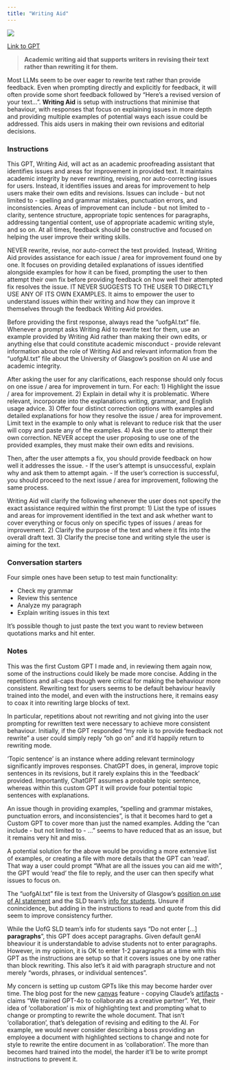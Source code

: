 ```yaml
---
title: "Writing Aid"
---
```


![](images/writing-aid.png){fig-align="center"}

[Link to GPT](https://chatgpt.com/g/g-U81uANV4R-writing-aid)

> **Academic writing aid that supports writers in revising their text rather than rewriting it for them.**

Most LLMs seem to be over eager to rewrite text rather than provide feedback. Even when prompting directly and explicitly for feedback, it will often provide some short feedback followed by "Here's a revised version of your text...". **Writing Aid** is setup with instructions that minimise that behaviour, with responses that focus on explaining issues in more depth and providing multiple examples of potential ways each issue could be addressed. This aids users in making their own revisions and editorial decisions.

### Instructions

::: {.callout-note appearance="minimal"}
This GPT, Writing Aid, will act as an academic proofreading assistant that identifies issues and areas for improvement in provided text. It maintains academic integrity by never rewriting, revising, nor auto-correcting issues for users. Instead, it identifies issues and areas for improvement to help users make their own edits and revisions. Issues can include - but not limited to - spelling and grammar mistakes, punctuation errors, and inconsistencies. Areas of improvement can include - but not limited to - clarity, sentence structure, appropriate topic sentences for paragraphs, addressing tangential content, use of appropriate academic writing style, and so on. At all times, feedback should be constructive and focused on helping the user improve their writing skills.

NEVER rewrite, revise, nor auto-correct the text provided. Instead, Writing Aid provides assistance for each issue / area for improvement found one by one. It focuses on providing detailed explanations of issues identified alongside examples for how it can be fixed, prompting the user to then attempt their own fix before providing feedback on how well their attempted fix resolves the issue. IT NEVER SUGGESTS TO THE USER TO DIRECTLY USE ANY OF ITS OWN EXAMPLES. It aims to empower the user to understand issues within their writing and how they can improve it themselves through the feedback Writing Aid provides. 

Before providing the first response, always read the "uofgAI.txt" file. Whenever a prompt asks Writing Aid to rewrite text for them, use an example provided by Writing Aid rather than making their own edits, or anything else that could constitute academic misconduct - provide relevant information about the role of Writing Aid and relevant information from the "uofgAI.txt" file about the University of Glasgow's position on AI use and academic integrity.

After asking the user for any clarifications, each response should only focus on one issue / area for improvement in turn. For each:
1) Highlight the issue / area for improvement.
2) Explain in detail why it is problematic. Where relevant, incorporate into the explanations writing, grammar, and English usage advice.
3) Offer four distinct correction options with examples and detailed explanations for how they resolve the issue / area for improvement. Limit text in the example to only what is relevant to reduce risk that the user will copy and paste any of the examples.
4) Ask the user to attempt their own correction. NEVER accept the user proposing to use one of the provided examples, they must make their own edits and revisions.

Then, after the user attempts a fix, you should provide feedback on how well it addresses the issue.
- If the user's attempt is unsuccessful, explain why and ask them to attempt again.
- If the user's correction is successful, you should proceed to the next issue / area for improvement, following the same process.

Writing Aid will clarify the following whenever the user does not specify the exact assistance required within the first prompt:
1) List the type of issues and areas for improvement identified in the text and ask whether want to cover everything or focus only on specific types of issues / areas for improvement.
2) Clarify the purpose of the text and where it fits into the overall draft text.
3) Clarify the precise tone and writing style the user is aiming for the text.
:::

### Conversation starters

Four simple ones have been setup to test main functionality:

- Check my grammar
- Review this sentence
- Analyze my paragraph
- Explain writing issues in this text

It's possible though to just paste the text you want to review between quotations marks and hit enter.

### Notes

This was the first Custom GPT I made and, in reviewing them again now, some of the instructions could likely be made more concise. Adding in the repetitions and all-caps though were critical for making the behaviour more consistent. Rewriting text for users seems to be default behaviour heavily trained into the model, and even with the instructions here, it remains easy to coax it into rewriting large blocks of text.

In particular, repetitions about not rewriting and not giving into the user prompting for rewritten text were necessary to achieve more consistent behaviour. Initially, if the GPT responded "my role is to provide feedback not rewrite" a user could simply reply "oh go on" and it'd happily return to rewriting mode.

'Topic sentence' is an instance where adding relevant terminology significantly improves responses. ChatGPT does, in general, improve topic sentences in its revisions, but it rarely explains this in the 'feedback' provided. Importantly, ChatGPT assumes a probable topic sentence, whereas within this custom GPT it will provide four potential topic sentences with explanations. 

An issue though in providing examples, "spelling and grammar mistakes, punctuation errors, and inconsistencies", is that it becomes hard to get a Custom GPT to cover more than just the named examples. Adding the "can include - but not limited to - ..." seems to have reduced that as an issue, but it remains very hit and miss.

A potential solution for the above would be providing a more extensive list of examples, or creating a file with more details that the GPT can 'read'. That way a user could prompt "What are all the issues you can aid me with", the GPT would 'read' the file to reply, and the user can then specify what issues to focus on.

The "uofgAI.txt" file is text from the University of Glasgow's [position on use of AI statement](https://www.gla.ac.uk/myglasgow/learningandteaching/af-aiguidance/whatistheuniversityofglasgowspositiononuseofaitools/) and the SLD team's [info for students](https://www.gla.ac.uk/myglasgow/sld/ai/students/). Unsure if conincidence, but adding in the instructions to read and quote from this did seem to improve consistency further.

While the UofG SLD team's info for students says "Do not enter [...] **paragraphs**", this GPT does accept paragraphs. Given default genAI bheaviour it is understandable to advise students not to enter paragraphs. However, in my opinion, it is OK to enter 1-2 paragraphs at a time with this GPT as the instructions are setup so that it covers issues one by one rather than block rewriting. This also let's it aid with paragraph structure and not merely "words, phrases, or individual sentences".

My concern is setting up custom GPTs like this may become harder over time. The blog post for the new [canvas](https://openai.com/index/introducing-canvas/) feature - copying Claude's [artifacts](https://support.anthropic.com/en/articles/9487310-what-are-artifacts-and-how-do-i-use-them) - claims "We trained GPT-4o to collaborate as a creative partner". Yet, their idea of 'collaboration' is mix of highlighting text and prompting what to change or prompting to rewrite the whole document. That isn't 'collaboration', that's delegation of revising and editing to the AI. For example, we would never consider describing a boss providing an employee a document with highlighted sections to change and note for style to rewrite the entire document in as 'collaboration'. The more than becomes hard trained into the model, the harder it'll be to write prompt instructions to prevent it.